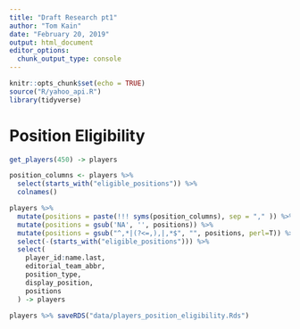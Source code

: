 ```yaml
---
title: "Draft Research pt1"
author: "Tom Kain"
date: "February 20, 2019"
output: html_document
editor_options: 
  chunk_output_type: console
---
```


```r
knitr::opts_chunk$set(echo = TRUE)
source("R/yahoo_api.R")
library(tidyverse)
```

# Position Eligibility
```r
get_players(450) -> players

position_columns <- players %>%
  select(starts_with("eligible_positions")) %>%
  colnames()

players %>%
  mutate(positions = paste(!!! syms(position_columns), sep = "," )) %>%
  mutate(positions = gsub('NA', '', positions)) %>%
  mutate(positions = gsub("^,*|(?<=,),|,*$", "", positions, perl=T)) %>%
  select(-(starts_with("eligible_positions"))) %>%
  select(
    player_id:name.last, 
    editorial_team_abbr, 
    position_type, 
    display_position,
    positions
  ) -> players

players %>% saveRDS("data/players_position_eligibility.Rds")

```